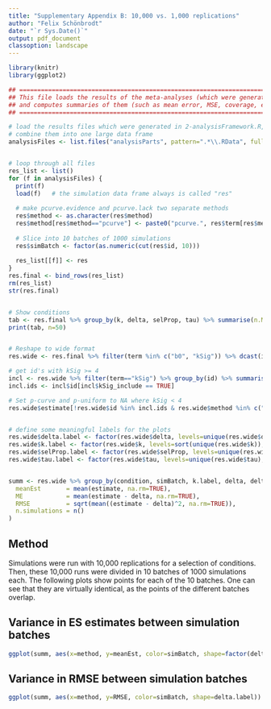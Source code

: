 ```yaml
---
title: "Supplementary Appendix B: 10,000 vs. 1,000 replications"
author: "Felix Schönbrodt"
date: "`r Sys.Date()`"
output: pdf_document
classoption: landscape
---
```



```r
library(knitr)
library(ggplot2)

```


```r
## ======================================================================
## This file loads the results of the meta-analyses (which were generated in 2-analysisFramework.R)
## and computes summaries of them (such as mean error, MSE, coverage, etc.)
## ======================================================================

# load the results files which were generated in 2-analysisFramework.R,
# combine them into one large data frame
analysisFiles <- list.files("analysisParts", pattern=".*\\.RData", full.names=TRUE)


# loop through all files
res_list <- list()
for (f in analysisFiles) {
  print(f)
  load(f)	# the simulation data frame always is called "res"
  
  # make pcurve.evidence and pcurve.lack two separate methods
  res$method <- as.character(res$method)
  res$method[res$method=="pcurve"] <- paste0("pcurve.", res$term[res$method=="pcurve"])
  
  # Slice into 10 batches of 1000 simulations
  res$simBatch <- factor(as.numeric(cut(res$id, 10)))
  
  res_list[[f]] <- res
}
res.final <- bind_rows(res_list)
rm(res_list)
str(res.final)


# Show conditions
tab <- res.final %>% group_by(k, delta, selProp, tau) %>% summarise(n.MA=length(unique(id)))
print(tab, n=50)


# Reshape to wide format
res.wide <- res.final %>% filter(term %in% c("b0", "kSig")) %>% dcast(id + condition + simBatch + k + delta + qrpEnv + selProp + tau + method + term ~ variable, value.var="value")

# get id's with kSig >= 4
incl <- res.wide %>% filter(term=="kSig") %>% group_by(id) %>% summarise(kSig_include = estimate >= 4)
incl.ids <- incl$id[incl$kSig_include == TRUE]

# Set p-curve and p-uniform to NA where kSig < 4
res.wide$estimate[!res.wide$id %in% incl.ids & res.wide$method %in% c("puniform", "pcurve.b0") & res.wide$term == "b0"] <- NA


# define some meaningful labels for the plots
res.wide$delta.label <- factor(res.wide$delta, levels=unique(res.wide$delta), labels=paste0("delta = ", unique(res.wide$delta)))
res.wide$k.label <- factor(res.wide$k, levels=sort(unique(res.wide$k)), labels=paste0("k = ", sort(unique(res.wide$k))))
res.wide$selProp.label <- factor(res.wide$selProp, levels=unique(res.wide$selProp), labels=paste0("selProp = ", unique(res.wide$selProp)))
res.wide$tau.label <- factor(res.wide$tau, levels=unique(res.wide$tau), labels=paste0("tau = ", unique(res.wide$tau)))


summ <- res.wide %>% group_by(condition, simBatch, k.label, delta, delta.label, selProp.label, tau.label, method) %>% summarise(
  meanEst		= mean(estimate, na.rm=TRUE),
  ME 			= mean(estimate - delta, na.rm=TRUE),
  RMSE			= sqrt(mean((estimate - delta)^2, na.rm=TRUE)),
  n.simulations = n()
)
```

## Method ##

Simulations were run with 10,000 replications for a selection of conditions. Then, these 10,000 runs were divided in 10 batches of 1000 simulations each. The following plots show points for each of the 10 batches. One can see that they are virtually identical, as the points of the different batches overlap.

## Variance in ES estimates between simulation batches

```r
ggplot(summ, aes(x=method, y=meanEst, color=simBatch, shape=factor(delta.label))) + geom_point() + geom_hline(aes(yintercept=delta), linetype="dotted") + facet_grid(selProp.label~k.label~tau.label) + coord_flip(ylim=c(-0.5, 1))
```


## Variance in RMSE between simulation batches

```r
ggplot(summ, aes(x=method, y=RMSE, color=simBatch, shape=delta.label)) + geom_point() + facet_grid(selProp.label~k.label~tau.label) + coord_flip(ylim=c(-.8, .8))
```
